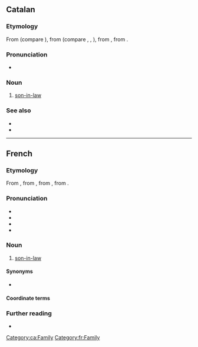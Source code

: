 ==Catalan==

===Etymology===
From {{inh|ca|pro|}} (compare {{cog|oc|gendre}}), from {{inh|ca|la|gener|gener, generum}} (compare {{cog|it|genero}}, {{cog|fr|gendre}}, {{cog|es|yerno}}), from {{inh|ca|ine-pro|*ǵm̥ros}}, from {{der|ca|ine-pro|*ǵem-}}.

===Pronunciation===
* {{ca-IPA|è}}

===Noun===
{{ca-noun|m}}

# [[son-in-law]]

===See also===
* {{l|ca|jove}}
* {{l|ca|nora}}

[[Category:ca:Family]]

----

==French==

===Etymology===
From {{inh|fr|fro|}}, from {{inh|fr|la|gener|gener, generum}}, from {{inh|fr|ine-pro|*ǵm̥ros}}, from {{der|fr|ine-pro|*ǵem-}}.

===Pronunciation===
* {{fr-IPA}}
* {{audio|fr|Fr-gendre.ogg|Audio}}
* {{rhymes|fr|ɑ̃dʁ}}
* {{homophones|fr|gendres}}

===Noun===
{{fr-noun|m}}

# [[son-in-law]]

====Synonyms====
* {{l|fr|beau-fils}}

====Coordinate terms====
{{col4|fr
|beau-frère
|beau-père
|bel-enfant
|belle-fille
|belle-mère
|belle-sœur
|bru
|gendresse
}}

===Further reading===
* {{R:TLFi}}

[[Category:fr:Family]]